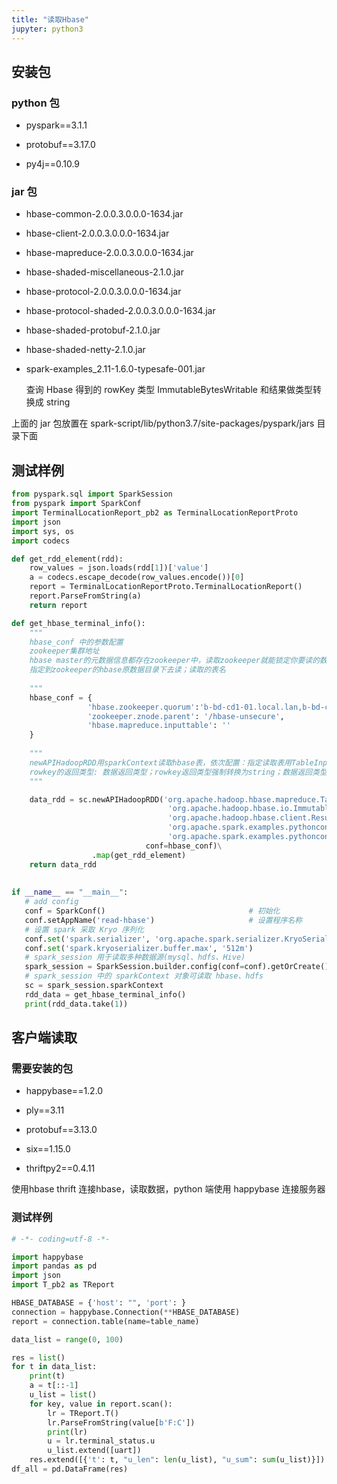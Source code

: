 ---
title: "读取Hbase"
jupyter: python3
---

## 安装包

### python 包

- pyspark==3.1.1

- protobuf==3.17.0

- py4j==0.10.9

### jar 包

- hbase-common-2.0.0.3.0.0.0-1634.jar

- hbase-client-2.0.0.3.0.0.0-1634.jar

- hbase-mapreduce-2.0.0.3.0.0.0-1634.jar

- hbase-shaded-miscellaneous-2.1.0.jar

- hbase-protocol-2.0.0.3.0.0.0-1634.jar

- hbase-protocol-shaded-2.0.0.3.0.0.0-1634.jar

- hbase-shaded-protobuf-2.1.0.jar

- hbase-shaded-netty-2.1.0.jar

- spark-examples_2.11-1.6.0-typesafe-001.jar

  查询 Hbase 得到的 rowKey 类型 ImmutableBytesWritable 和结果做类型转换成 string

上面的 jar 包放置在 spark-script/lib/python3.7/site-packages/pyspark/jars 目录下面

## 测试样例

```python
from pyspark.sql import SparkSession
from pyspark import SparkConf
import TerminalLocationReport_pb2 as TerminalLocationReportProto
import json
import sys, os
import codecs

def get_rdd_element(rdd):
    row_values = json.loads(rdd[1])['value']
    a = codecs.escape_decode(row_values.encode())[0]                
    report = TerminalLocationReportProto.TerminalLocationReport()
    report.ParseFromString(a)
    return report

def get_hbase_terminal_info():
    """
    hbase_conf 中的参数配置
    zookeeper集群地址 
    hbase master的元数据信息都存在zookeeper中，读取zookeeper就能锁定你要读的数据在hdfs的哪个位置；
    指定到zookeeper的hbase原数据目录下去读；读取的表名
    
    """
    hbase_conf = {
                 'hbase.zookeeper.quorum':'b-bd-cd1-01.local.lan,b-bd-cd1-02.local.lan,b-bd-cd1-03.local.lan',                                      
                 'zookeeper.znode.parent': '/hbase-unsecure',
                 'hbase.mapreduce.inputtable': ''
    }
    
    """
    newAPIHadoopRDD用sparkContext读取hbase表，依次配置：指定读取表用TableInputFormat类；
    rowkey的返回类型: 数据返回类型；rowkey返回类型强制转换为string；数据返回类型强制转换为string
    """

    data_rdd = sc.newAPIHadoopRDD('org.apache.hadoop.hbase.mapreduce.TableInputFormat',
                                   'org.apache.hadoop.hbase.io.ImmutableBytesWritable',
                                   'org.apache.hadoop.hbase.client.Result',
                                   'org.apache.spark.examples.pythonconverters.ImmutableBytesWritableToStringConverter',
                                   'org.apache.spark.examples.pythonconverters.HBaseResultToStringConverter',
                              conf=hbase_conf)\
                  .map(get_rdd_element)
    return data_rdd
    
    
if __name__ == "__main__":
   # add config
   conf = SparkConf()                                # 初始化 
   conf.setAppName('read-hbase')                     # 设置程序名称
   # 设置 spark 采取 Kryo 序列化
   conf.set('spark.serializer', 'org.apache.spark.serializer.KryoSerializer')
   conf.set('spark.kryoserializer.buffer.max', '512m')
   # spark_session 用于读取多种数据源(mysql、hdfs、Hive)
   spark_session = SparkSession.builder.config(conf=conf).getOrCreate()
   # spark_session 中的 sparkContext 对象可读取 hbase、hdfs
   sc = spark_session.sparkContext
   rdd_data = get_hbase_terminal_info()
   print(rdd_data.take(1))
```

## 客户端读取

### 需要安装的包

- happybase==1.2.0

- ply==3.11

- protobuf==3.13.0

- six==1.15.0

- thriftpy2==0.4.11


使用hbase thrift 连接hbase，读取数据，python 端使用 happybase 连接服务器

### 测试样例

```python
# -*- coding=utf-8 -*-

import happybase
import pandas as pd
import json
import T_pb2 as TReport

HBASE_DATABASE = {'host': "", 'port': }
connection = happybase.Connection(**HBASE_DATABASE)
report = connection.table(name=table_name)

data_list = range(0, 100)

res = list()
for t in data_list:
    print(t)
    a = t[::-1]
    u_list = list()
    for key, value in report.scan():
        lr = TReport.T()
        lr.ParseFromString(value[b'F:C'])
        print(lr)
        u = lr.terminal_status.u
        u_list.extend([uart])
    res.extend([{'t': t, "u_len": len(u_list), "u_sum": sum(u_list)}])
df_all = pd.DataFrame(res)
```




